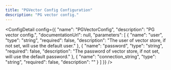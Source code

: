```yaml
---
title: "PGVector Config Configuration"
description: "PG vector config."
---
```



<ConfigDetail config={{
  "name": "PGVectorConfig",
  "description": "PG vector config.",
  "documentationUrl": null,
  "parameters": [
    {
      "name": "user",
      "type": "string",
      "required": false,
      "description": "The user of vector store, if not set, will use the default user."
    },
    {
      "name": "password",
      "type": "string",
      "required": false,
      "description": "The password of vector store, if not set, will use the default password."
    },
    {
      "name": "connection_string",
      "type": "string",
      "required": false,
      "description": ""
    }
  ]
}} />

